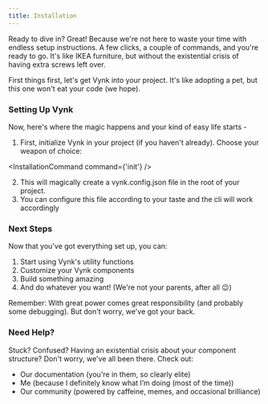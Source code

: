 ```yaml
---
title: Installation
---
```



Ready to dive in? Great! Because we're not here to waste your time with endless setup instructions. A few clicks, a couple of commands, and you're ready to go. It's like IKEA furniture, but without the existential crisis of having extra screws left over.

First things first, let's get Vynk into your project. It's like adopting a pet, but this one won't eat your code (we hope).

### Setting Up Vynk

Now, here's where the magic happens and your kind of easy life starts -

1. First, initialize Vynk in your project (if you haven't already). Choose your weapon of choice:

<InstallationCommand command={'init'} />

2. This will magically create a vynk.config.json file in the root of your project.
3. You can configure this file according to your taste and the cli will work accordingly

### Next Steps

Now that you've got everything set up, you can:
1. Start using Vynk's utility functions
2. Customize your Vynk components
3. Build something amazing
4. And do whatever you want! (We're not your parents, after all 😉)

Remember: With great power comes great responsibility (and probably some debugging). But don't worry, we've got your back.

### Need Help?

Stuck? Confused? Having an existential crisis about your component structure? Don't worry, we've all been there. Check out:
- Our documentation (you're in them, so clearly elite)
- Me (because I definitely know what I’m doing (most of the time))
- Our community (powered by caffeine, memes, and occasional brilliance)